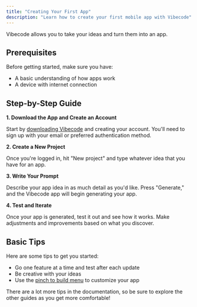 ```yaml
---
title: "Creating Your First App"
description: "Learn how to create your first mobile app with Vibecode"
---
```


Vibecode allows you to take your ideas and turn them into an app.

## Prerequisites

Before getting started, make sure you have:
- A basic understanding of how apps work
- A device with internet connection

## Step-by-Step Guide

**1. Download the App and Create an Account**

Start by [downloading Vibecode](/Getting-Started/Welcome) and creating your account. You'll need to sign up with your email or preferred authentication method.

**2. Create a New Project**

Once you're logged in, hit "New project" and type whatever idea that you have for an app.

**3. Write Your Prompt**

Describe your app idea in as much detail as you'd like. Press "Generate," and the Vibecode app will begin generating your app.

**4. Test and Iterate**

Once your app is generated, test it out and see how it works. Make adjustments and improvements based on what you discover.

## Basic Tips

Here are some tips to get you started:
- Go one feature at a time and test after each update
- Be creative with your ideas
- Use the [pinch to build menu](/Features/Pinch-to-Build) to customize your app

There are a lot more tips in the documentation, so be sure to explore the other guides as you get more comfortable!
